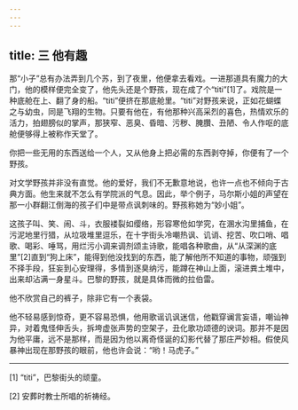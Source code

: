 ```yaml
---
---
---
```

title: 三 他有趣
---




那“小子”总有办法弄到几个苏，到了夜里，他便拿去看戏。一进那道具有魔力的大门，他的模样便完全变了，他先头还是个野孩，现在成了个“titi”[1]了。戏院是一种底舱在上、翻了身的船。“titi”便挤在那底舱里。“titi”对野孩来说，正如花蝴蝶之与幼虫，同是飞翔的生物。只要有他在，有他那种兴高采烈的喜色，热情欢乐的活力，拍翅膀似的掌声，那狭窄、恶臭、昏暗、污秽、腌臢、丑陋、令人作呕的底舱便够得上被称作天堂了。

你把一些无用的东西送给一个人，又从他身上把必需的东西剥夺掉，你便有了一个野孩。

对文学野孩并非没有直觉。他的爱好，我们不无歉意地说，也许一点也不倾向于古典方面。他生来就不怎么有学院派的气息。因此，举个例子，马尔斯小姐的声望在那一小群翻江倒海的孩子们中是带点讽刺味的。野孩称她为“妙小姐”。

这孩子叫、笑、闹、斗，衣服褛裂如缨络，形容寒伧如学究，在溷水沟里捕鱼，在污泥地里行猎，从垃圾堆里逗乐，在十字街头冷嘲热讽、讥诮、挖苦、吹口哨、唱歌、喝彩、唾骂，用烂污小调来调剂颂主诗歌，能唱各种歌曲，从“从深渊的底里”[2]直到“狗上床”，能得到他没找到的东西，能了解他所不知道的事物，顽强到不择手段，狂妄到心安理得，多情到逐臭纳污，能蹲在神山上面，滚进粪土堆中，出来却沾满一身星斗。巴黎的野孩，就是具体而微的拉伯雷。

他不欣赏自己的裤子，除非它有一个表袋。

他不轻易感到惊奇，更不容易恐惧，他用歌谣讥讽迷信，他戳穿谰言妄语，嘲讪神异，对着鬼怪伸舌头，拆垮虚张声势的空架子，丑化歌功颂德的谀词。那并不是因为他平庸，远不是那样，而是因为他以离奇怪诞的幻影代替了那庄严妙相。假使风暴神出现在那野孩的眼前，他也许会说：“哟！马虎子。”



* * *



[1] “titi”，巴黎街头的顽童。

[2] 安葬时教士所唱的祈祷经。